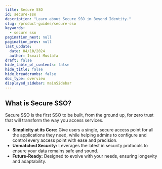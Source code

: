 ```yaml
---
title: Secure SSO
id: secure-sso
description: "Learn about Secure SSO in Beyond Identity."
slug: /product-guides/secure-sso
keywords:
  - secure sso
pagination_next: null
pagination_prev: null
last_update:
  date: 04/10/2024
  author: Ismail Mustafa
draft: false
hide_table_of_contents: false
hide_title: false
hide_breadcrumbs: false
doc_type: overview
displayed_sidebar: mainSidebar
---
```


## What is Secure SSO?

Secure SSO is the first SSO to be built, from the ground up, for zero trust that will transform the way you access services.

- **Simplicity at its Core:** Give users a single, secure access point for all the applications they need, while helping admins to configure and control every access point with ease and precision.
- **Unmatched Security:** Leverages the latest in security protocols to ensure your data remains safe and sound.
- **Future-Ready:** Designed to evolve with your needs, ensuring longevity and adaptability.